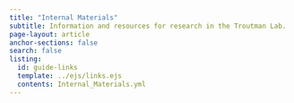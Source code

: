 ```yaml
---
title: "Internal Materials"
subtitle: Information and resources for research in the Troutman Lab.
page-layout: article
anchor-sections: false
search: false
listing:
  id: guide-links
  template: ../ejs/links.ejs
  contents: Internal_Materials.yml
---
```


::: {#guide-links .column-screen-inset-right style="max-width: 850px;"}
:::
